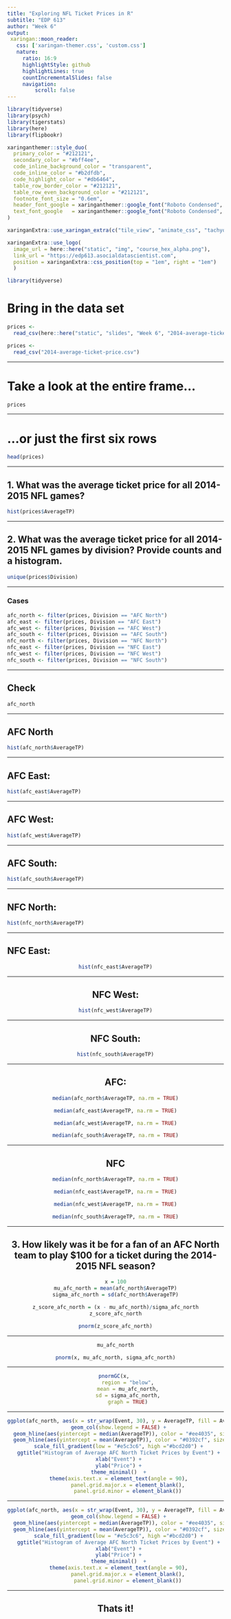 ```yaml
---
title: "Exploring NFL Ticket Prices in R"
subtitle: "EDP 613"
author: "Week 6"
output: 
 xaringan::moon_reader:
   css: ['xaringan-themer.css', 'custom.css']
   nature:
     ratio: 16:9
     highlightStyle: github
     highlightLines: true
     countIncrementalSlides: false
     navigation:
         scroll: false
---
```


<script>
  function resizeIframe(obj) {
    obj.style.height = obj.contentWindow.document.body.scrollHeight + 'px';
  }
</script>

```r
library(tidyverse)
library(psych)
library(tigerstats)
library(here)
library(flipbookr)
```

```r
xaringanthemer::style_duo(
  primary_color = "#212121",
  secondary_color = "#bff4ee",
  code_inline_background_color = "transparent",
  code_inline_color = "#b2dfdb",
  code_highlight_color = "#db6464",
  table_row_border_color = "#212121",
  table_row_even_background_color = "#212121",
  footnote_font_size = "0.6em",
  header_font_google = xaringanthemer::google_font("Roboto Condensed", "700"),
  text_font_google   = xaringanthemer::google_font("Roboto Condensed", "400")
)

xaringanExtra::use_xaringan_extra(c("tile_view", "animate_css", "tachyons"))

xaringanExtra::use_logo(
  image_url = here::here("static", "img", "course_hex_alpha.png"),
  link_url = "https://edp613.asocialdatascientist.com",
  position = xaringanExtra::css_position(top = "1em", right = "1em")
  )
```

```r
library(tidyverse)
``` 

# Bring in the data set

```r
prices <- 
  read_csv(here::here("static", "slides", "Week 6", "2014-average-ticket-price.csv"))
```

```r
prices <- 
  read_csv("2014-average-ticket-price.csv")
```
---

# Take a look at the entire frame...

```r
prices
```

---

# ...or just the first six rows

```r
head(prices)
```
---

## 1. What was the average ticket price for all 2014-2015 NFL games?

```r
hist(prices$AverageTP)
```

---

## 2. What was the average ticket price for all 2014-2015 NFL games by division? Provide counts and a histogram.

```r
unique(prices$Division)
```

---

### Cases

```r
afc_north <- filter(prices, Division == "AFC North")
afc_east <- filter(prices, Division == "AFC East")
afc_west <- filter(prices, Division == "AFC West")
afc_south <- filter(prices, Division == "AFC South")
nfc_north <- filter(prices, Division == "NFC North")
nfc_east <- filter(prices, Division == "NFC East")
nfc_west <- filter(prices, Division == "NFC West")
nfc_south <- filter(prices, Division == "NFC South")
```

---

## Check

```r
afc_north 
```

---

## AFC North

```r
hist(afc_north$AverageTP)
```

---

## AFC East: 

```r
hist(afc_east$AverageTP)
```

---

## AFC West: 

```r
hist(afc_west$AverageTP)
```

---

## AFC South: 


```r
hist(afc_south$AverageTP)
```

---

## NFC North: 


```r
hist(nfc_north$AverageTP)
```

---

## NFC East: 

<center>
```r
hist(nfc_east$AverageTP)
```

---

## NFC West: 

<center>
```r
hist(nfc_west$AverageTP)
```

---

## NFC South: 

```r
hist(nfc_south$AverageTP)
```

---

## AFC: 

```r
median(afc_north$AverageTP, na.rm = TRUE)
```

```r
median(afc_east$AverageTP, na.rm = TRUE)
```

```r
median(afc_west$AverageTP, na.rm = TRUE)
```

```r
median(afc_south$AverageTP, na.rm = TRUE)
```

---

## NFC

```r
median(nfc_north$AverageTP, na.rm = TRUE)
```

```r
median(nfc_east$AverageTP, na.rm = TRUE)
```

```r
median(nfc_west$AverageTP, na.rm = TRUE)
```

```r
median(nfc_south$AverageTP, na.rm = TRUE)
```

---

## 3. How likely was it be for a fan of an AFC North team to play $100 for a ticket during the 2014-2015 NFL season?

```r
x = 100
mu_afc_north = mean(afc_north$AverageTP)
sigma_afc_north = sd(afc_north$AverageTP)
```

```r
z_score_afc_north = (x - mu_afc_north)/sigma_afc_north
z_score_afc_north

pnorm(z_score_afc_north)
```


---


```r
mu_afc_north

pnorm(x, mu_afc_north, sigma_afc_north)
```

---

```r
pnormGC(x, 
        region = "below",
        mean = mu_afc_north,
        sd = sigma_afc_north,
        graph = TRUE)
```

---

```r
ggplot(afc_north, aes(x = str_wrap(Event, 30), y = AverageTP, fill = AverageTP)) +
  geom_col(show.legend = FALSE) +
  geom_hline(aes(yintercept = median(AverageTP)), color = "#ee4035", size = 2, alpha = 0.5) +
  geom_hline(aes(yintercept = mean(AverageTP)), color = "#0392cf", size = 2, alpha = 0.5) +
  scale_fill_gradient(low = "#e5c3c6", high ="#bcd2d0") +
  ggtitle("Histogram of Average AFC North Ticket Prices by Event") +
  xlab("Event") +
  ylab("Price") +
  theme_minimal()  +
  theme(axis.text.x = element_text(angle = 90),
        panel.grid.major.x = element_blank(),
        panel.grid.minor = element_blank())
```

---

```r
ggplot(afc_north, aes(x = str_wrap(Event, 30), y = AverageTP, fill = AverageTP)) +
  geom_col(show.legend = FALSE) +
  geom_hline(aes(yintercept = median(AverageTP)), color = "#ee4035", size = 2, alpha = 0.5) +
  geom_hline(aes(yintercept = mean(AverageTP)), color = "#0392cf", size = 2, alpha = 0.5) +
  scale_fill_gradient(low = "#e5c3c6", high ="#bcd2d0") +
  ggtitle("Histogram of Average AFC North Ticket Prices by Event") +
  xlab("Event") +
  ylab("Price") +
  theme_minimal()  +
  theme(axis.text.x = element_text(angle = 90),
        panel.grid.major.x = element_blank(),
        panel.grid.minor = element_blank())
```

---

## Thats it!